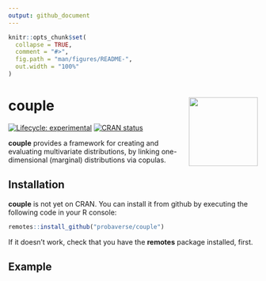 ```yaml
---
output: github_document
---
```


<!-- README.md is generated from README.Rmd. Please edit that file -->

```r
knitr::opts_chunk$set(
  collapse = TRUE,
  comment = "#>",
  fig.path = "man/figures/README-",
  out.width = "100%"
)
```

# couple <img src="man/figures/logo.png" align="right" height="139" />

<!-- badges: start -->
[![Lifecycle: experimental](https://img.shields.io/badge/lifecycle-experimental-orange.svg)](https://lifecycle.r-lib.org/articles/stages.html#experimental)
[![CRAN status](https://www.r-pkg.org/badges/version/copulary)](https://CRAN.R-project.org/package=copulary)
<!-- badges: end -->

**couple** provides a framework for creating and evaluating multivariate distributions, by linking one-dimensional (marginal) distributions via copulas. 

## Installation

**couple** is not yet on CRAN. You can install it from github by executing the following code in your R console:

``` r
remotes::install_github("probaverse/couple")
```

If it doesn't work, check that you have the **remotes** package installed, first. 

## Example

